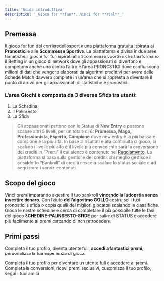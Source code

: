 ```yaml
---
title: 'Guida introduttiva'
description: '_Gioca for **fun**. Vinci for **real**_'
---
```


## Premessa

Il gioco for fun del corrieredellosport è una piattaforma gratuita ispirata ai **Pronostici** e alle **Scommesse Sportive**.
La piattaforma è divisa in due aree tematiche: i giochi for fun ispirati alle Scommesse Sportive che trasformano il Betting in un 
gioco di network dove gli appassionati si divertono e competono anche uno contro l’altro e l’area PRONOSTICI dove confluiscono milioni di dati che 
vengono elaborati da algoritmi predittivi per avere delle Schede Match davvero complete in un’area che si appresta a diventare il punto di arrivo per gli appassionati di statistiche e pronostici.

### L’area Giochi è composta da 3 diverse Sfide tra utenti:
1.	La Schedina
2.	Il Palinsesto
3.	La Sfida

> Gli appassionati partono con lo Status di **New Entry** e possono scalare altri 5 livelli, per un totale di 6: **Promessa, Mago, Professionista, Esperto, Campione** dove new entry è la più bassa e campione è la più alta.
> In base ai risultati e alla continuità di gioco, si scalano i livelli: più alto è il livello più conveniente sarà la conversione dei crediti in “Premi” il cui elenco è contenuto nel [Regolamento](https://corrieredellosport.fun/regolamento).
> La piattaforma si basa sulla gestione dei crediti: chi meglio gestisce il cosiddetto “Bankroll” di crediti riesce a scalare lo status sociale e ad acquistare i servizi contenuti.


## Scopo del gioco

Vinci premi imparando a gestire il tuo bankroll **vincendo la ludopatia senza investire denaro**. 
Con l’aiuto **dell’algoritmo GOLLO** costruisci i tuoi pronostici e sfida o copia quelli dei migliori giocatori scalando le classifiche. 
Gioca le nostre schedine e cerca di completare il più possibile tutte le fasi del gioco 
**SCHEDINE-PALINSESTO-SFIDE** per salire di STATUS e accedere più facilmente ai premi cercando di non retrocedere.

## Primi passi

Completa il tuo profilo, diventa utente full, **accedi a fantastici premi**, personalizza la tua esperienza di gioco.

<CardGroup>

<Card title="Completa il profilo" icon="user" href="/completa-il-profilo">
  Completa il tuo profilo per diventare un utente full e accedere ai premi.
</Card>

<Card title="Personalizza la tua esperienza" icon="pen-to-square" href="/personalizza-esperienza">
Completa le conversioni, ricevi premi esclusivi, customizza il tuo profilo, segui i tuoi amici
</Card>

</CardGroup>
